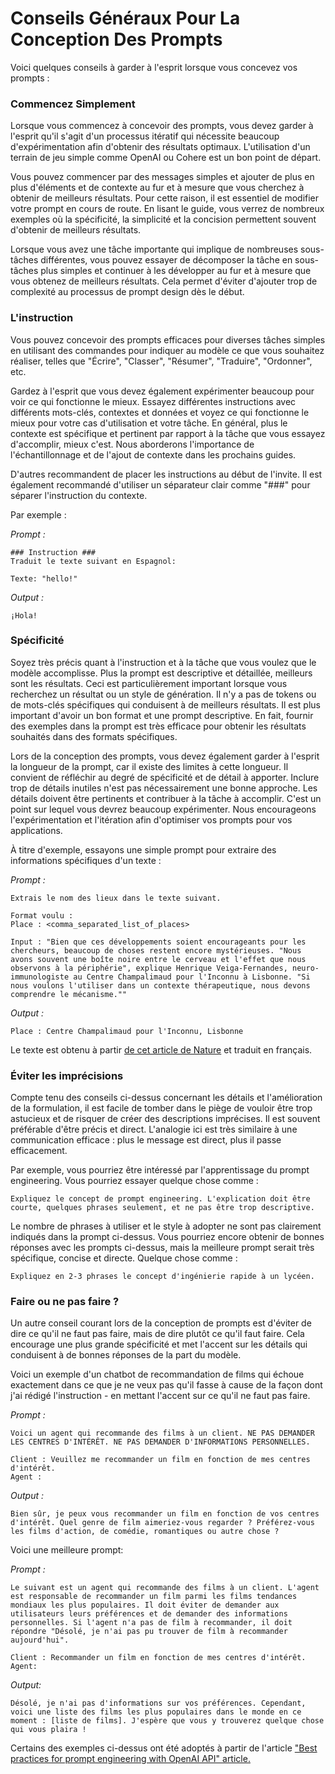 # Conseils Généraux Pour La Conception Des Prompts

Voici quelques conseils à garder à l'esprit lorsque vous concevez vos prompts :


### Commencez Simplement

Lorsque vous commencez à concevoir des prompts, vous devez garder à l'esprit qu'il s'agit d'un processus itératif qui nécessite beaucoup d'expérimentation afin d'obtenir des résultats optimaux. L'utilisation d'un terrain de jeu simple comme OpenAI ou Cohere est un bon point de départ.

Vous pouvez commencer par des messages simples et ajouter de plus en plus d'éléments et de contexte au fur et à mesure que vous cherchez à obtenir de meilleurs résultats. Pour cette raison, il est essentiel de modifier votre prompt en cours de route. En lisant le guide, vous verrez de nombreux exemples où la spécificité, la simplicité et la concision permettent souvent d'obtenir de meilleurs résultats.

Lorsque vous avez une tâche importante qui implique de nombreuses sous-tâches différentes, vous pouvez essayer de décomposer la tâche en sous-tâches plus simples et continuer à les développer au fur et à mesure que vous obtenez de meilleurs résultats. Cela permet d'éviter d'ajouter trop de complexité au processus de prompt design dès le début.

### L'instruction  

Vous pouvez concevoir des prompts efficaces pour diverses tâches simples en utilisant des commandes pour indiquer au modèle ce que vous souhaitez réaliser, telles que "Écrire", "Classer", "Résumer", "Traduire", "Ordonner", etc.

Gardez à l'esprit que vous devez également expérimenter beaucoup pour voir ce qui fonctionne le mieux. Essayez différentes instructions avec différents mots-clés, contextes et données et voyez ce qui fonctionne le mieux pour votre cas d'utilisation et votre tâche. En général, plus le contexte est spécifique et pertinent par rapport à la tâche que vous essayez d'accomplir, mieux c'est. Nous aborderons l'importance de l'échantillonnage et de l'ajout de contexte dans les prochains guides.

D'autres recommandent de placer les instructions au début de l'invite. Il est également recommandé d'utiliser un séparateur clair comme "###" pour séparer l'instruction du contexte.

Par exemple :

*Prompt :*
```
### Instruction ###
Traduit le texte suivant en Espagnol:

Texte: "hello!"
```

*Output :*
```
¡Hola!
```

### Spécificité  

Soyez très précis quant à l'instruction et à la tâche que vous voulez que le modèle accomplisse. Plus la prompt est descriptive et détaillée, meilleurs sont les résultats. Ceci est particulièrement important lorsque vous recherchez un résultat ou un style de génération. Il n'y a pas de tokens ou de mots-clés spécifiques qui conduisent à de meilleurs résultats. Il est plus important d'avoir un bon format et une prompt descriptive. En fait, fournir des exemples dans la prompt est très efficace pour obtenir les résultats souhaités dans des formats spécifiques.

Lors de la conception des prompts, vous devez également garder à l'esprit la longueur de la prompt, car il existe des limites à cette longueur. Il convient de réfléchir au degré de spécificité et de détail à apporter. Inclure trop de détails inutiles n'est pas nécessairement une bonne approche. Les détails doivent être pertinents et contribuer à la tâche à accomplir. C'est un point sur lequel vous devrez beaucoup expérimenter. Nous encourageons l'expérimentation et l'itération afin d'optimiser vos prompts pour vos applications.

À titre d'exemple, essayons une simple prompt pour extraire des informations spécifiques d'un texte : 

*Prompt :*
```
Extrais le nom des lieux dans le texte suivant. 

Format voulu :
Place : <comma_separated_list_of_places>

Input : "Bien que ces développements soient encourageants pour les chercheurs, beaucoup de choses restent encore mystérieuses. "Nous avons souvent une boîte noire entre le cerveau et l'effet que nous observons à la périphérie", explique Henrique Veiga-Fernandes, neuro-immunologiste au Centre Champalimaud pour l'Inconnu à Lisbonne. "Si nous voulons l'utiliser dans un contexte thérapeutique, nous devons comprendre le mécanisme.""
```

*Output :*
```
Place : Centre Champalimaud pour l'Inconnu, Lisbonne
```

Le texte est obtenu à partir [de cet article de Nature](https://www.nature.com/articles/d41586-023-00509-z) et traduit en français.

### Éviter les imprécisions

Compte tenu des conseils ci-dessus concernant les détails et l'amélioration de la formulation, il est facile de tomber dans le piège de vouloir être trop astucieux et de risquer de créer des descriptions imprécises. Il est souvent préférable d'être précis et direct. L'analogie ici est très similaire à une communication efficace : plus le message est direct, plus il passe efficacement.

Par exemple, vous pourriez être intéressé par l'apprentissage du prompt engineering. Vous pourriez essayer quelque chose comme :

```
Expliquez le concept de prompt engineering. L'explication doit être courte, quelques phrases seulement, et ne pas être trop descriptive.
```

Le nombre de phrases à utiliser et le style à adopter ne sont pas clairement indiqués dans la prompt ci-dessus. Vous pourriez encore obtenir de bonnes réponses avec les prompts ci-dessus, mais la meilleure prompt serait très spécifique, concise et directe. Quelque chose comme :

```
Expliquez en 2-3 phrases le concept d'ingénierie rapide à un lycéen.
```

### Faire ou ne pas faire ?  

Un autre conseil courant lors de la conception de prompts est d'éviter de dire ce qu'il ne faut pas faire, mais de dire plutôt ce qu'il faut faire. Cela encourage une plus grande spécificité et met l'accent sur les détails qui conduisent à de bonnes réponses de la part du modèle.

Voici un exemple d'un chatbot de recommandation de films qui échoue exactement dans ce que je ne veux pas qu'il fasse à cause de la façon dont j'ai rédigé l'instruction - en mettant l'accent sur ce qu'il ne faut pas faire.

*Prompt :*
```
Voici un agent qui recommande des films à un client. NE PAS DEMANDER LES CENTRES D'INTÉRÊT. NE PAS DEMANDER D'INFORMATIONS PERSONNELLES.

Client : Veuillez me recommander un film en fonction de mes centres d'intérêt.
Agent : 
```

*Output :*
```
Bien sûr, je peux vous recommander un film en fonction de vos centres d'intérêt. Quel genre de film aimeriez-vous regarder ? Préférez-vous les films d'action, de comédie, romantiques ou autre chose ?
```

Voici une meilleure prompt:

*Prompt :*
```
Le suivant est un agent qui recommande des films à un client. L'agent est responsable de recommander un film parmi les films tendances mondiaux les plus populaires. Il doit éviter de demander aux utilisateurs leurs préférences et de demander des informations personnelles. Si l'agent n'a pas de film à recommander, il doit répondre "Désolé, je n'ai pas pu trouver de film à recommander aujourd'hui".

Client : Recommander un film en fonction de mes centres d'intérêt.
Agent:
```

*Output:*
```
Désolé, je n'ai pas d'informations sur vos préférences. Cependant, voici une liste des films les plus populaires dans le monde en ce moment : [liste de films]. J'espère que vous y trouverez quelque chose qui vous plaira !
```

Certains des exemples ci-dessus ont été adoptés à partir de l'article ["Best practices for prompt engineering with OpenAI API" article.](https://help.openai.com/en/articles/6654000-best-practices-for-prompt-engineering-with-openai-api)
